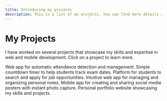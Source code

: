 ```yaml
---
title: Introducing my projects
description: This is a list of my projects. You can find more details about each project by clicking on the links below.
---
```

# My Projects

I have worked on several projects that showcase my skills and expertise in web and mobile development. Click on a project to learn more.

<Cards>
    <Card
        href="/docs/projects/attendance-system"
        title="Attendance System"
    >
        Web app for automatic attendance detection and management.
    </Card>
    <Card
        href="/docs/projects/bacii-countdown"
        title="BacII Countdown"
    >
        Simple countdown timer to help students track exam dates.
    </Card>
    <Card
        href="/docs/projects/job-finding"
        title="Job Finding"
    >
        Platform for students to search and apply for job opportunities.
    </Card>
    <Card
        href="/docs/projects/note-taking"
        title="Note-Taking"
    >
        Intuitive web app for managing and organizing personal notes.
    </Card>
    <Card
        href="/docs/projects/snappost"
        title="SnapPost (Mobile App)"
    >
        Mobile app for creating and sharing social media posters with instant photo capture.
    </Card>
    <Card
        href="/docs/projects/portfolio"
        title="Portfolio"
        >
        Personal portfolio website showcasing my skills and projects.
    </Card>
</Cards>